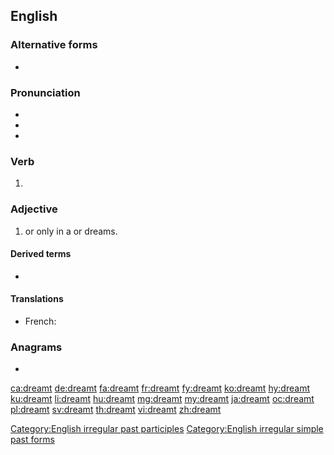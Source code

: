 ==English==

===Alternative forms===
* {{l|en|dreamed}}

===Pronunciation===
* {{IPA|/ˈdɹɛmt/|lang=en}}
* {{audio|en-us-dreamt.ogg|Audio (US)|lang=en}}
* {{rhymes|ɛmt|lang=en}}

===Verb===
{{head|en|verb form}}

# {{lb|en|British|New England|AAVE|Ireland|Australia|New Zealand|alternative in|_|Canada}} {{en-past of|dream}}

===Adjective===
{{en-adj|-}}

# {{l|en|imagined|Imagined}} or only {{l|en|extant}} in a {{l|en|dream}} or dreams.

====Derived terms====
{{top3}}
* {{l|en|undreamt}}
{{bottom}}

====Translations====
{{trans-top|imagined or only extant in a dream}}
{{trans-mid}}
* French: {{t+|fr|rêvé|m}}
{{trans-bottom}}

===Anagrams===
* {{l|en|marted}}

[[Category:English irregular past participles]]
[[Category:English irregular simple past forms]]

[[ca:dreamt]]
[[de:dreamt]]
[[fa:dreamt]]
[[fr:dreamt]]
[[fy:dreamt]]
[[ko:dreamt]]
[[hy:dreamt]]
[[ku:dreamt]]
[[li:dreamt]]
[[hu:dreamt]]
[[mg:dreamt]]
[[my:dreamt]]
[[ja:dreamt]]
[[oc:dreamt]]
[[pl:dreamt]]
[[sv:dreamt]]
[[th:dreamt]]
[[vi:dreamt]]
[[zh:dreamt]]